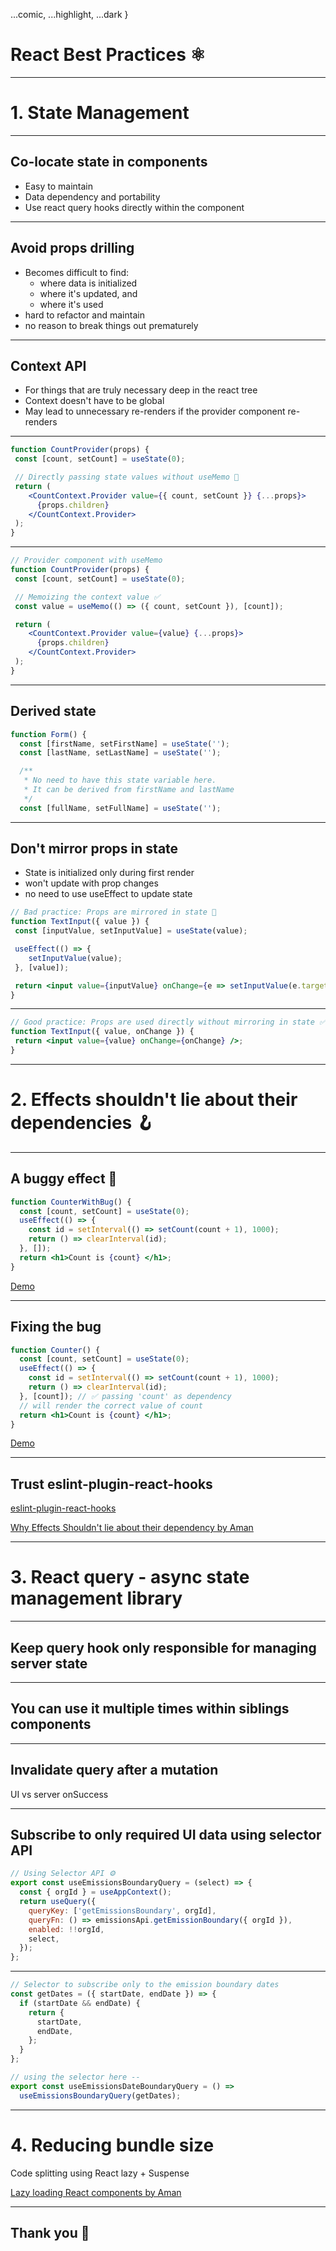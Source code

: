 
  ...comic,
  ...highlight,
  ...dark
}

# React Best Practices ⚛️

---

# 1. State Management

---

## Co-locate state in components

- Easy to maintain
- Data dependency and portability
- Use react query hooks directly within the component

---

## Avoid props drilling

- Becomes difficult to find: 
  - where data is initialized
  - where it's updated, and 
  - where it's used
- hard to refactor and maintain
- no reason to break things out prematurely

---

## Context API
- For things that are truly necessary deep in the react tree
- Context doesn't have to be global
- May lead to unnecessary re-renders if the provider component re-renders

---

```jsx
function CountProvider(props) {
 const [count, setCount] = useState(0);

 // Directly passing state values without useMemo 🛑
 return (
    <CountContext.Provider value={{ count, setCount }} {...props}>
      {props.children}
    </CountContext.Provider>
 );
}
```

---

```jsx
// Provider component with useMemo
function CountProvider(props) {
 const [count, setCount] = useState(0);

 // Memoizing the context value ✅
 const value = useMemo(() => ({ count, setCount }), [count]);  

 return (
    <CountContext.Provider value={value} {...props}>
      {props.children}
    </CountContext.Provider>
 );
} 
```


---

## Derived state

```jsx
function Form() {
  const [firstName, setFirstName] = useState('');
  const [lastName, setLastName] = useState('');

  /**
   * No need to have this state variable here. 
   * It can be derived from firstName and lastName
   */
  const [fullName, setFullName] = useState('');
```

---

## Don't mirror props in state

- State is initialized only during first render
- won't update with prop changes 
- no need to use useEffect to update state

```jsx
// Bad practice: Props are mirrored in state 🛑
function TextInput({ value }) {
 const [inputValue, setInputValue] = useState(value);

 useEffect(() => {
    setInputValue(value);
 }, [value]);

 return <input value={inputValue} onChange={e => setInputValue(e.target.value)} />;
}
```
---

```jsx
// Good practice: Props are used directly without mirroring in state ✅
function TextInput({ value, onChange }) {
 return <input value={value} onChange={onChange} />;
}

```
---

# 2. Effects shouldn't lie about their dependencies 🪝

---

##  A buggy effect 🐞

```jsx
function CounterWithBug() {
  const [count, setCount] = useState(0);
  useEffect(() => {
    const id = setInterval(() => setCount(count + 1), 1000);
    return () => clearInterval(id);
  }, []);
  return <h1>Count is {count} </h1>;
}
```

[Demo](https://codesandbox.io/s/counterwithbug-sqn37)

--- 

## Fixing the bug 

```jsx
function Counter() {
  const [count, setCount] = useState(0);
  useEffect(() => {
    const id = setInterval(() => setCount(count + 1), 1000);
    return () => clearInterval(id);
  }, [count]); // ✅ passing 'count' as dependency
  // will render the correct value of count
  return <h1>Count is {count} </h1>;
}
```

[Demo](https://codesandbox.io/s/peaceful-wave-9uudg)

---

## Trust eslint-plugin-react-hooks 

[eslint-plugin-react-hooks](https://github.com/facebook/react/tree/main/packages/eslint-plugin-react-hooks)

[Why Effects Shouldn't lie about their dependency by Aman](https://amanexplains.com/why-effects-shouldn't-lie-about-their-dependencies/)

---

# 3. React query - async state management library

---

## Keep query hook only responsible for managing server state

---

## You can use it multiple times within siblings components

---

## Invalidate query after a mutation

UI vs server onSuccess

--- 

## Subscribe to only required UI data using selector API

```js
// Using Selector API ⚙️
export const useEmissionsBoundaryQuery = (select) => {
  const { orgId } = useAppContext();
  return useQuery({
    queryKey: ['getEmissionsBoundary', orgId],
    queryFn: () => emissionsApi.getEmissionBoundary({ orgId }),
    enabled: !!orgId,
    select,
  });
}; 
```
---

```js
// Selector to subscribe only to the emission boundary dates
const getDates = ({ startDate, endDate }) => {
  if (startDate && endDate) {
    return {
      startDate,
      endDate,
    };
  }
};
```

```js
// using the selector here --
export const useEmissionsDateBoundaryQuery = () =>
  useEmissionsBoundaryQuery(getDates);

```
---

# 4. Reducing bundle size

Code splitting using React lazy + Suspense

[Lazy loading React components by Aman](https://amanexplains.com/lazy-loading-react-components-no-rocket-science/)

---

## Thank you 🙏
